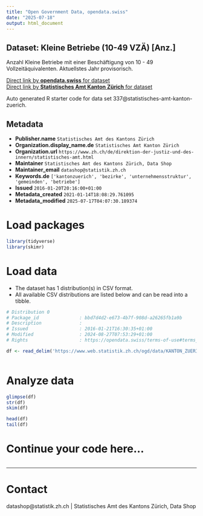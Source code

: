 ```yaml
---
title: "Open Government Data, opendata.swiss"
date: "2025-07-18"
output: html_document
---
```


## Dataset: Kleine Betriebe (10-49 VZÄ) [Anz.]

Anzahl Kleine Betriebe mit einer Beschäftigung von 10 - 49 Vollzeitäquivalenten. Aktuellstes Jahr provisorisch.

[Direct link by **opendata.swiss** for dataset](https://opendata.swiss/de/dataset/kleine-betriebe-10-49-vza-anz)<br>
[Direct link by **Statistisches Amt Kanton Zürich** for dataset](https://www.zh.ch/de/politik-staat/gemeinden/gemeindeportraet.html)

Auto generated R starter code for data set 337@statistisches-amt-kanton-zuerich.

## Metadata

- **Publisher.name** `Statistisches Amt des Kantons Zürich`
- **Organization.display_name.de** `Statistisches Amt Kanton Zürich`
- **Organization.url** `https://www.zh.ch/de/direktion-der-justiz-und-des-innern/statistisches-amt.html`
- **Maintainer** `Statistisches Amt des Kantons Zürich, Data Shop`
- **Maintainer_email** `datashop@statistik.zh.ch`
- **Keywords.de** `['kantonzuerich', 'bezirke', 'unternehmensstruktur', 'gemeinden', 'betriebe']`
- **Issued** `2016-01-20T20:16:00+01:00`
- **Metadata_created** `2021-01-14T18:08:29.761095`
- **Metadata_modified** `2025-07-17T04:07:30.189374`


# Load packages

```r

library(tidyverse)
library(skimr)

```

# Load data

-   The dataset has 1 distribution(s) in CSV format.
-   All available CSV distributions are listed below and can be read into a tibble.

```r

# Distribution 0
# Package_id               : bbd7d4d2-e673-4b7f-908d-a26265fb1a9b
# Description              : 
# Issued                   : 2016-01-21T16:30:35+01:00
# Modified                 : 2024-08-27T07:53:29+01:00
# Rights                   : https://opendata.swiss/terms-of-use#terms_by

df <- read_delim('https://www.web.statistik.zh.ch/ogd/data/KANTON_ZUERICH_585.csv')



```

# Analyze data

```r

glimpse(df)
str(df)
skim(df)

head(df)
tail(df)

```

# Continue your code here...

```r

```

------------------------------------------------------------------------

# Contact

datashop@statistik.zh.ch | Statistisches Amt des Kantons Zürich, Data Shop

